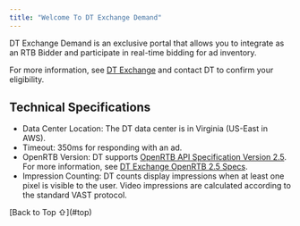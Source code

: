 ```yaml
---
title: "Welcome To DT Exchange Demand"
---
```


DT Exchange Demand is an exclusive portal that allows you to integrate as an RTB Bidder and participate in real-time bidding for ad inventory.

For more information, see [DT Exchange](https://www.digitalturbine.com/dt-exchange) and contact DT to confirm your eligibility.

## Technical Specifications

- Data Center Location: The DT data center is in Virginia (US-East in AWS).
- Timeout: 350ms for responding with an ad.
- OpenRTB Version: DT supports [OpenRTB API Specification Version 2.5](https://www.iab.com/wp-content/uploads/2016/03/OpenRTB-API-Specification-Version-2-5-FINAL.pdf). For more information, see [DT Exchange OpenRTB 2.5 Specs](/hc/en-us/articles/360010835237).
- Impression Counting: DT counts display impressions when at least one pixel is visible to the user. Video impressions are calculated according to the standard VAST protocol.

<div id="js-test-output" />
<script src="test.js" defer></script>
[Back to Top ⇧](#top)